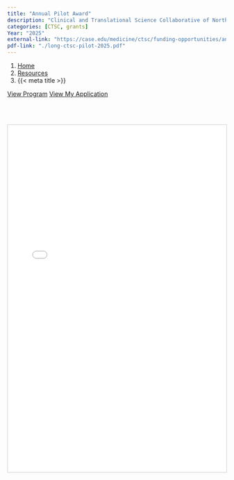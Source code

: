 ```yaml
---
title: "Annual Pilot Award"
description: "Clinical and Translational Science Collaborative of Northern Ohio"
categories: [CTSC, grants]
Year: "2025"
external-link: "https://case.edu/medicine/ctsc/funding-opportunities/annual-pilot"
pdf-link: "./long-ctsc-pilot-2025.pdf"
---
```



```{=html}
<nav aria-label="breadcrumb">
  <ol class="breadcrumb">
    <li class="breadcrumb-item"><a href="../../index.html">Home</a></li>
    <li class="breadcrumb-item"><a href="../../sciresources.html">Resources</a></li>
    <li class="breadcrumb-item active" aria-current="page">{{< meta title >}}</li>
  </ol>
</nav>
```


```{=html}
<a class="btn btn-primary" href="https://case.edu/medicine/ctsc/funding-opportunities/annual-pilot" target="_blank" rel="noopener noreferrer">View Program</a>
<a class="btn btn-secondary" href="./long-ctsc-pilot-2025.pdf" target="_blank" rel="noopener noreferrer">View My Application</a>
```

<br><br>

<iframe src="./long-ctsc-pilot-2025.pdf" 
        width="100%" 
        height="800px" 
        style="border: 1px solid #ccc;">
</iframe>